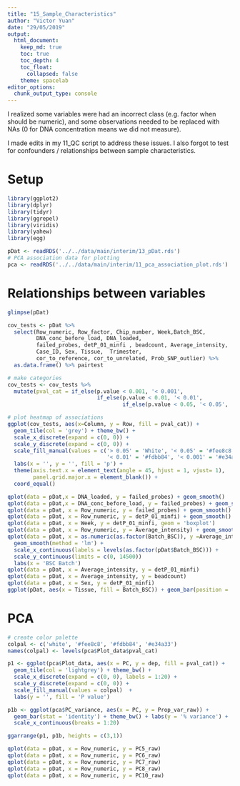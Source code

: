 ```yaml
---
title: "15_Sample_Characteristics"
author: "Victor Yuan"
date: "29/05/2019"
output:
  html_document:
    keep_md: true
    toc: true
    toc_depth: 4
    toc_float:
      collapsed: false
    theme: spacelab
editor_options: 
  chunk_output_type: console
---
```


I realized some variables were had an incorrect class (e.g. factor when should be numeric), and some
observations needed to be replaced with NAs (0 for DNA concentration means we did not measure).

I made edits in my 11_QC script to address these issues. 
I also forgot to test for confounders / relationships between sample characteristics.


# Setup

```r
library(ggplot2)
library(dplyr)
library(tidyr)
library(ggrepel)
library(viridis)
library(yahew)
library(egg)

pDat <- readRDS('../../data/main/interim/13_pDat.rds')
# PCA association data for plotting
pca <- readRDS('../../data/main/interim/11_pca_association_plot.rds')
```

# Relationships between variables

```r
glimpse(pDat)

cov_tests <- pDat %>%
  select(Row_numeric, Row_factor, Chip_number, Week,Batch_BSC,
         DNA_conc_before_load, DNA_loaded,  
         failed_probes, detP_01_minfi , beadcount, Average_intensity, 
         Case_ID, Sex, Tissue,  Trimester,
         cor_to_reference, cor_to_unrelated, Prob_SNP_outlier) %>%
  as.data.frame() %>% pairtest

# make categories
cov_tests <- cov_tests %>% 
  mutate(pval_cat = if_else(p.value < 0.001, '< 0.001',
                            if_else(p.value < 0.01, '< 0.01',
                                    if_else(p.value < 0.05, '< 0.05', '> 0.05'))))

# plot heatmap of associations
ggplot(cov_tests, aes(x=Column, y = Row, fill = pval_cat)) +
  geom_tile(col = 'grey') + theme_bw() +
  scale_x_discrete(expand = c(0, 0)) +
  scale_y_discrete(expand = c(0, 0)) +
  scale_fill_manual(values = c('> 0.05' = 'White', '< 0.05' = '#fee8c8', 
                               '< 0.01' = '#fdbb84', '< 0.001' = '#e34a33')) +
  labs(x = '', y = '', fill = 'p') +
  theme(axis.text.x = element_text(angle = 45, hjust = 1, vjust= 1),
        panel.grid.major.x = element_blank()) +
  coord_equal()
```

```r
qplot(data = pDat,x = DNA_loaded, y = failed_probes) + geom_smooth()
qplot(data = pDat,x = DNA_conc_before_load, y = failed_probes) + geom_smooth()
qplot(data = pDat, x = Row_numeric, y = failed_probes) + geom_smooth()
qplot(data = pDat, x = Row_numeric, y = detP_01_minfi) + geom_smooth()
qplot(data = pDat, x = Week, y = detP_01_minfi, geom = 'boxplot') 
qplot(data = pDat, x = Row_numeric, y = Average_intensity) + geom_smooth()
qplot(data = pDat, x = as.numeric(as.factor(Batch_BSC)), y =Average_intensity) + 
  geom_smooth(method = 'lm') + 
  scale_x_continuous(labels = levels(as.factor(pDat$Batch_BSC))) +
  scale_y_continuous(limits = c(0, 14500))
  labs(x = 'BSC Batch')
qplot(data = pDat, x = Average_intensity, y = detP_01_minfi)
qplot(data = pDat, x = Average_intensity, y = beadcount)
qplot(data = pDat, x = Sex, y = detP_01_minfi)
ggplot(pDat, aes(x = Tissue, fill = Batch_BSC)) + geom_bar(position = 'dodge')
```

# PCA

```r
# create color palette
colpal <- c('white', '#fee8c8', '#fdbb84', '#e34a33')
names(colpal) <- levels(pca$Plot_data$pval_cat)

p1 <- ggplot(pca$Plot_data, aes(x = PC, y = dep, fill = pval_cat)) +
  geom_tile(col = 'lightgrey') + theme_bw() +
  scale_x_discrete(expand = c(0, 0), labels = 1:20) +
  scale_y_discrete(expand = c(0, 0)) +
  scale_fill_manual(values = colpal)  + 
  labs(y = '', fill = 'P value')

p1b <- ggplot(pca$PC_variance, aes(x = PC, y = Prop_var_raw)) +
  geom_bar(stat = 'identity') + theme_bw() + labs(y = '% variance') +
  scale_x_continuous(breaks = 1:20)

ggarrange(p1, p1b, heights = c(3,1))
```

```r
qplot(data = pDat, x = Row_numeric, y = PC5_raw)
qplot(data = pDat, x = Row_numeric, y = PC6_raw)
qplot(data = pDat, x = Row_numeric, y = PC7_raw)
qplot(data = pDat, x = Row_numeric, y = PC8_raw)
qplot(data = pDat, x = Row_numeric, y = PC10_raw)
```